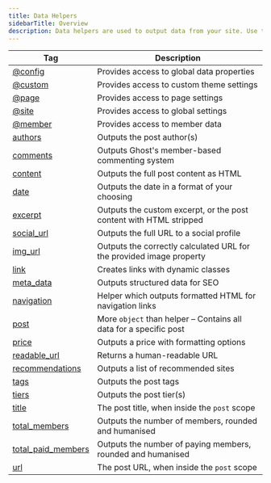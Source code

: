 ```yaml
---
title: Data Helpers
sidebarTitle: Overview
description: Data helpers are used to output data from your site. Use this reference list to discover what each handlebars helper can do when building a custom Ghost theme.
---
```


| Tag                                                              | Description                                                          |
| ---------------------------------------------------------------- | -------------------------------------------------------------------- |
| [@config](/themes/helpers/data/config/)                          | Provides access to global data properties                            |
| [@custom](/themes/helpers/data/custom/)                          | Provides access to custom theme settings                             |
| [@page](/themes/helpers/data/page/)                              | Provides access to page settings                                     |
| [@site](/themes/helpers/data/site/)                              | Provides access to global settings                                   |
| [@member](/themes/members/#the-member-object)               | Provides access to member data                                       |
| [authors](/themes/helpers/data/authors/)                         | Outputs the post author(s)                                           |
| [comments](/themes/helpers/data/comments/)                       | Outputs Ghost's member-based commenting system                       |
| [content](/themes/helpers/data/content/)                         | Outputs the full post content as HTML                                |
| [date](/themes/helpers/data/date/)                               | Outputs the date in a format of your choosing                        |
| [excerpt](/themes/helpers/data/excerpt/)                         | Outputs the custom excerpt, or the post content with HTML stripped   |
| [social\_url](/themes/helpers/data/social_url/)                  | Outputs the full URL to a social profile                             |
| [img\_url](/themes/helpers/data/img_url/)                        | Outputs the correctly calculated URL for the provided image property |
| [link](/themes/helpers/data/link/)                               | Creates links with dynamic classes                                   |
| [meta\_data](/themes/helpers/data/meta_data/)                    | Outputs structured data for SEO                                      |
| [navigation](/themes/helpers/data/navigation/)                   | Helper which outputs formatted HTML for navigation links             |
| [post](/themes/helpers/data/post/)                               | More `object` than helper – Contains all data for a specific post    |
| [price](/themes/helpers/data/price/)                             | Outputs a price with formatting options                              |
| [readable\_url](/themes/helpers/data/readable_url/)              | Returns a human-readable URL                                         |
| [recommendations](/themes/helpers/data/recommendations/)         | Outputs a list of recommended sites                                  |
| [tags](/themes/helpers/data/tags/)                               | Outputs the post tags                                                |
| [tiers](/themes/helpers/data/tiers/)                             | Outputs the post tier(s)                                             |
| [title](/themes/helpers/data/title/)                             | The post title, when inside the `post` scope                         |
| [total\_members](/themes/helpers/data/total_members/)            | Outputs the number of members, rounded and humanised                 |
| [total\_paid\_members](/themes/helpers/data/total_paid_members/) | Outputs the number of paying members, rounded and humanised          |
| [url](/themes/helpers/data/url/)                                 | The post URL, when inside the `post` scope                           |
